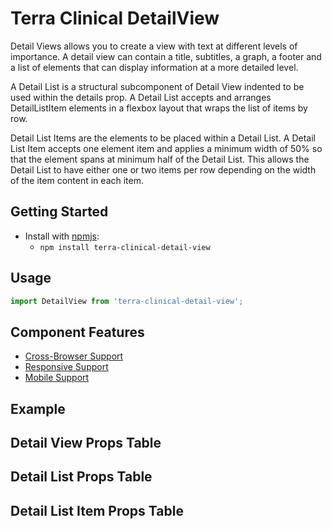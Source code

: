 


<Badge />

# Terra Clinical DetailView

Detail Views allows you to create a view with text at different levels of importance. A detail view can contain a title, subtitles, a graph, a footer and a list of elements that can display information at a more detailed level.

A Detail List is a structural subcomponent of Detail View indented to be used within the details prop. A Detail List accepts and arranges DetailListItem elements in a flexbox layout that wraps the list of items by row.

Detail List Items are the elements to be placed within a Detail List. A Detail List Item accepts one element item and applies a minimum width of 50% so that the element spans at minimum half of the Detail List. This allows the Detail List to have either one or two items per row depending on the width of the item content in each item.

## Getting Started

- Install with [npmjs](https://www.npmjs.com):
  - `npm install terra-clinical-detail-view`

## Usage 

```jsx
import DetailView from 'terra-clinical-detail-view';
```

## Component Features
* [Cross-Browser Support](https://engineering.cerner.com/terra-ui/about/terra-ui/component-standards#cross-browser-support)
* [Responsive Support](https://engineering.cerner.com/terra-ui/about/terra-ui/component-standards#responsive-support)
* [Mobile Support](https://engineering.cerner.com/terra-ui/about/terra-ui/component-standards#mobile-support)

## Example 
<DetailViewDivided title="Divided Detail View" />
<DetailViewNoDivider title="Non-Divided Detail View" />
<DetailViewDividedSmallerTitles title="Divided Detail View with Smaller Titles" />

## Detail View Props Table 
<DetailViewPropsTable />

## Detail List Props Table 
<DetailListPropsTable />

## Detail List Item Props Table
<DetailListItemPropsTable />
